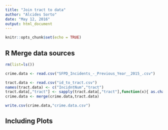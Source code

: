 ```yaml
---
title: "Join tract to data"
author: "Alcides Sorto"
date: "May 12, 2016"
output: html_document
---
```


```r
knitr::opts_chunk$set(echo = TRUE)
```

## R Merge data sources



```r
rm(list=ls())

crime.data <- read.csv("SFPD_Incidents_-_Previous_Year__2015_.csv")

tract.data <- read.csv("id_to_tract.csv")
names(tract.data) <- c("IncidntNum","tract")
tract.data[,"tract"] <- sapply(tract.data[,"tract"],function(x){ as.character(x) })
crime.data <- merge(crime.data,tract.data)

write.csv(crime.data,"crime.data.csv")
```

## Including Plots


```r

```

